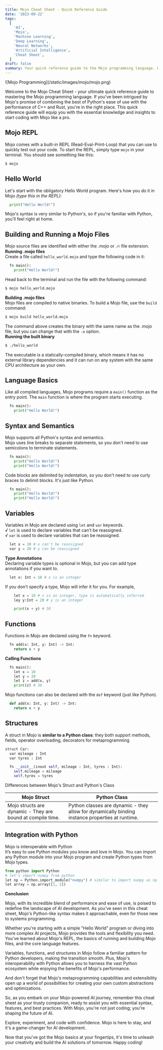 ```yaml
---
title: Mojo Cheat Sheet - Quick Reference Guide
date: '2023-09-22'
tags:
  [
    'AI',
    'Mojo',
    'Machine Learning',
    'Deep Learning',
    'Neural Networks',
    'Artificial Intelligence',
    'Cheat Sheet',
  ]
draft: false
summary: Your quick reference guide to the Mojo programming language. Learn the essential syntax, features, and best practices for AI development in Mojo.
---
```


<div style={{ textAlign: 'center', display:"flex", justifyContent:"center" }}>![Mojo Programming](/static/images/mojo/mojo.png)</div>

Welcome to the Mojo Cheat Sheet - your ultimate quick reference guide to mastering the Mojo programming language. If you've been intrigued by Mojo's promise of combining the best of Python's ease of use with the performance of C++ and Rust, you're in the right place.
This quick reference guide will equip you with the essential knowledge and insights to start coding with Mojo like a pro.

## Mojo REPL

Mojo comes with a built-in REPL (Read-Eval-Print-Loop) that you can use to quickly test out your code. To start the REPL, simply type `mojo` in your terminal. You should see something like this:

```bash
$ mojo
```

## Hello World

Let's start with the obligatory Hello World program. Here's how you do it in Mojo _(type this in the REPL)_:

```python
  print("Hello World!")
```

Mojo's syntax is very similar to Python's, so if you're familiar with Python, you'll feel right at home.

## Building and Running a Mojo Files

Mojo source files are identified with either the .mojo or .🔥 file extension.  
**Running .mojo files**  
Create a file called `hello_world.mojo` and type the following code in it:

```python
  fn main():
    print("Hello World!")
```

Head back to the terminal and run the file with the following command:

```bash
$ mojo hello_world.mojo
```

**Building .mojo files**  
Mojo files are compiled to native binaries. To build a Mojo file, use the `build` command:

```bash
$ mojo build hello_world.mojo
```

The command above creates the binary with the same name as the .mojo file, but you can change that with the `-o` option.  
**Running the built binary**

```bash
$ ./hello_world
```

The executable is a statically-compiled binary, which means it has no external library dependencies and it can run on any system with the same CPU architecture as your own.

## Language Basics

Like all compiled languages, Mojo programs require a `main()` function as the entry point. The `main` function is where the program starts executing.

```python
  fn main():
    print("Hello World!")
```

## Syntax and Semantics

Mojo supports all Python's syntax and semantics.  
 Mojo uses line breaks to separate statements, so you don't need to use semicolons to terminate statements.

```python
  fn main():
    print("Hello World!")
    print("Hello World!")
```

Code blocks are delimited by indentation, so you don't need to use curly braces to delimit blocks. It's just like Python.

```python
  fn main():
    print("Hello World!")
    print("Hello World!")
```

## Variables

Variables in Mojo are declared using `let` and `var` keywords.  
√ `let` is used to declare variables that can't be reassigned.  
√ `var` is used to declare variables that can be reassigned.

```python
  let x = 10 # x can't be reassigned
  var y = 20 # y can be reassigned
```

**Type Annotations**  
Declaring variable types is optional in Mojo, but you can add type annotations if you want to.

```python
  let x: Int = 10 # x is an integer
```

If you don't specify a type, Mojo will infer it for you. For example,

```python
    let x = 10 # x is an integer, type is automatically inferred
    ley y:Int = 20 # y is an integer

    print(x + y) # 30
```

## Functions

Functions in Mojo are declared using the `fn` keyword.

```python
  fn add(x: Int, y: Int) -> Int:
    return x + y
```

**Calling Functions**

```python
  fn main():
    let x = 10
    let y = 20
    let z = add(x, y)
    print(z) # 30
```

Mojo functions can also be declared with the `def` keyword (just like Python).

```python
  def add(x: Int, y: Int) -> Int:
    return x + y
```

## Structures

A struct in Mojo is **similar to a Python class**: they both support methods, fields, operator overloading, decorators for metaprogramming

```python
struct Car:
  var mileage : Int
  var tyres : Int

  fn __init__(inout self, mileage : Int, tyres : Int):
    self.mileage = mileage
    self.tyres = tyres

```

Differences between Mojo's Struct and Python's Class

| Mojo Struct                                                | Python Class                                                                                    |
| ---------------------------------------------------------- | ----------------------------------------------------------------------------------------------- |
| Mojo structs are dynamic - They are bound at compile time. | Python classes are dynamic - they allow for dynamically binding instance properties at runtime. |

## Integration with Python

Mojo is interoperable with Python  
It’s easy to use Python modules you know and love in Mojo. You can import any Python module into your Mojo program and create Python types from Mojo types.

```python
from python import Python
# let's import numpy from python
let np = Python.import_module("numpy") # similar to import numpy as np
let array = np.array([1, 2])

```

**Conclusion**

Mojo, with its incredible blend of performance and ease of use, is poised to redefine the landscape of AI development. As you've seen in this cheat sheet, Mojo's Python-like syntax makes it approachable, even for those new to systems programming.

Whether you're starting with a simple "Hello World" program or diving into more complex AI projects, Mojo provides the tools and flexibility you need. You've learned about Mojo's REPL, the basics of running and building Mojo files, and the core language features.

Variables, functions, and structures in Mojo follow a familiar pattern for Python developers, making the transition smooth. Plus, Mojo's interoperability with Python allows you to harness the vast Python ecosystem while enjoying the benefits of Mojo's performance.

And don't forget that Mojo's metaprogramming capabilities and extensibility open up a world of possibilities for creating your own custom abstractions and optimizations.

So, as you embark on your Mojo-powered AI journey, remember this cheat sheet as your trusty companion, ready to assist you with essential syntax, features, and best practices. With Mojo, you're not just coding; you're shaping the future of AI.

Explore, experiment, and code with confidence. Mojo is here to stay, and it's a game-changer for AI development.

Now that you've got the Mojo basics at your fingertips, it's time to unleash your creativity and build the AI solutions of tomorrow. Happy coding!
